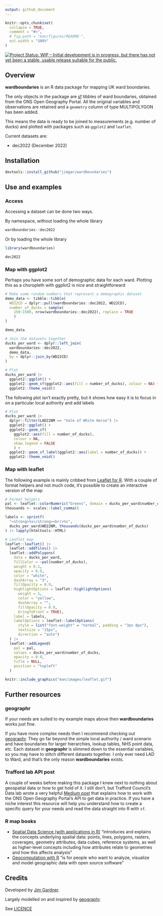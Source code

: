 ```yaml
---
output: github_document
---
```


<!-- README.md is generated from README.Rmd. Please edit that file -->

```r
knitr::opts_chunk$set(
  collapse = TRUE,
  comment = "#>",
  # fig.path = "man/figures/README-",
  out.width = "100%"
)
```

<!-- badges: start -->
[![Project Status: WIP – Initial development is in progress, but there has not yet been a stable, usable release suitable for the public.](https://www.repostatus.org/badges/latest/wip.svg)](https://www.repostatus.org/#wip)
<!-- badges: end -->

## Overview

**wardboundaries** is an R data package for mapping UK ward boundaries.

The only objects in the package are [sf](https://r-spatial.github.io/sf/) tibbles of ward boundaries, obtained from the ONS Open Geography Portal. All the original variables and observations are retained and a `geometry` column of type MULTIPOLYGON has been added. 

This means the data is ready to be joined to measurements (e.g. number of ducks) and plotted with packages such as `ggplot2` and `leaflet`.

Current datasets are:

- dec2022 (December 2022)

## Installation

``` r
devtools::install_github("jimgar/wardboundaries")
```

## Use and examples

### Access

Accessing a dataset can be done two ways.

By namespace, without loading the whole library

``` r
wardboundaries::dec2022
```

Or by loading the whole library

``` r
library(wardboundaries)

dec2022
```

### Map with ggplot2

Perhaps you have some sort of demographic data for each ward. Plotting this as a choropleth with ggplot2 is nice and straightforward

``` r
# Make some random numbers that represent a demographic dataset 
demo_data <- tibble::tibble(
  WD22CD = dplyr::pull(wardboundaries::dec2022, WD22CD),
  number_of_ducks = sample(
    150:1500, nrow(wardboundaries::dec2022), replace = TRUE
    )
)

demo_data
```

``` r
# Join the datasets together
ducks_per_ward <- dplyr::left_join(
  wardboundaries::dec2022,
  demo_data, 
  by = dplyr::join_by(WD22CD)
)
```

``` r
# Plot
ducks_per_ward |>
  ggplot2::ggplot() +
  ggplot2::geom_sf(ggplot2::aes(fill = number_of_ducks), colour = NA) +
  ggplot2::theme_void()
```

The following plot isn't exactly pretty, but it shows how easy it is to focus 
in on a particular local authority and add labels 

``` r
# Plot
ducks_per_ward |>
  dplyr::filter(LAD22NM == "Vale of White Horse") |>
  ggplot2::ggplot() +
  ggplot2::geom_sf(
    ggplot2::aes(fill = number_of_ducks), 
    colour = NA,
    show.legend = FALSE
    ) +
  ggplot2::geom_sf_label(ggplot2::aes(label = number_of_ducks)) +
  ggplot2::theme_void()
```

### Map with leaflet

The following example is mainly cribbed from [Leaflet for R](https://rstudio.github.io/leaflet/choropleths.html). With a couple of format
helpers and not much code, it's possible to create an interactive version of
the map

```r
# Format helpers
pal <- leaflet::colorNumeric("Greens", domain = ducks_per_ward$number_of_ducks)
thousands <- scales::label_comma()

labels <- sprintf(
  "<strong>%s</strong><br/>%s",
  ducks_per_ward$WD22NM, thousands(ducks_per_ward$number_of_ducks)
) |> lapply(htmltools::HTML)

# Leaflet map
leaflet::leaflet() |>
  leaflet::addTiles() |>
  leaflet::addPolygons(
    data = ducks_per_ward,
    fillColor = ~pal(number_of_ducks),
    weight = 0.1,
    opacity = 0.9,
    color = "white",
    dashArray = "3",
    fillOpacity = 0.9,
    highlightOptions = leaflet::highlightOptions(
      weight = 1,
      color = "yellow",
      dashArray = "",
      fillOpacity = 0.9,
      bringToFront = TRUE),
    label = labels,
    labelOptions = leaflet::labelOptions(
      style = list("font-weight" = "normal", padding = "3px 8px"),
      textsize = "15px",
      direction = "auto")
  ) |>
  leaflet::addLegend(
    pal = pal,
    values = ducks_per_ward$number_of_ducks,
    opacity = 0.9,
    title = NULL,
    position = "topleft"
  )
```

```r
knitr::include_graphics("man/images/leaflet.gif")
```

## Further resources

### geographr

If your needs are suited to my example maps above then **wardboundaries** works just fine. 

If you have more complex needs then I recommend checking out [geographr](https://github.com/humaniverse/geographr). They go far beyond the simple local authority / ward scenario and have boundaries for larger hierarchies, lookup tables, NHS point data, etc. Each dataset in **geographr** is slimmed down to the essential variables, so you may have to stitch different datasets together. I only ever need LAD to Ward, and that's the only reason **wardboundaries** exists. 

### Trafford lab API post

A couple of weeks before making this package I knew next to nothing about geospatial data or how to get hold of it. I still don't, but Trafford Council's Data lab wrote a very helpful [Medium post](https://medium.com/@traffordDataLab/pushing-the-boundaries-with-the-open-geography-portal-api-4d70637bddc3) that explains how to work with the ONS Open Geography Portal's API to get data in practice. If you have a niche interest this resource will help you understand how to create a specific query for your needs and read the data straight into R with `sf`.

### R map books

- [Spatial Data Science (with applications in R)](https://r-spatial.org/book/) "introduces and explains the concepts underlying spatial data: points, lines, polygons, rasters, coverages, geometry attributes, data cubes, reference systems, as well as higher-level concepts including how attributes relate to geometries and how this affects analysis"
- [Geocomputation with R](https://geocompr.robinlovelace.net/index.html) "is for people who want to analyze, visualize and model geographic data with open source software"

## Credits
Developed by [Jim Gardner](https://github.com/jimgar).

Largely modelled on and inspired by [geographr](https://github.com/humaniverse/geographr).

See [LICENCE](/LICENSE)